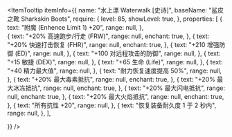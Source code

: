 
<ItemTooltip
  itemInfo={{
    name: "水上漂 Waterwalk [史诗]",
    baseName: "鲨皮之靴 Sharkskin Boots",
    require: {
      level: 85,
      showLevel: true,
    },
    properties: [
      {
        text: "附魔 (Enhence Limit 1) +20",
        range: null,
      },      
      {
        text: "+20% 高速跑步/行走 (FRW)",
        range: null,
        enchant: true,
      },
      {
        text: "+20% 快速打击恢复 (FHR)",
        range: null,
        enchant: true,
      },
      {
        text: "+210 增强防御 (ED)",
        range: null,
      },
      {
        text: "+100 对远程攻击的防御",
        range: null,
      },
      {
        text: "+15 敏捷 (DEX)",
        range: null,
      },
      {
        text: "+65 生命 (Life)",
        range: null,
      },
      {
        text: "+40 精力最大值",
        range: null,
      },
      {
        text: "耐力恢复速度提高 50%",
        range: null,
      },
      {
        text: "+20% 最大毒素抵抗",
        range: null,
        enchant: true,
      },
      {
        text: "+20% 最大冰冻抵抗",
        range: null,
        enchant: true,
      },
      {
        text: "+20% 最大闪电抵抗",
        range: null,
        enchant: true,
      },
      {
        text: "+20% 最大火焰抵抗",
        range: null,
        enchant: true,
      },
      {
        text: "所有抗性 +20",
        range: null,
      },
      {
        text: "恢复装备耐久度 1 于 2 秒内",
        range: null,
      },
    ],

}}
/>
